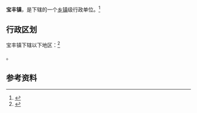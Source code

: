{{中国乡级行政区
|景观照片文件名 = 
|景观照片描述 = 
|汉语拼音 = 
|其他语言 = 
|其他语言名称 = 
|旧称 = 
|地名出处 = 
|位置图文件名 = 
|位置图描述 = 
|自定义图片= 
|建置时间 = 
|政府驻地 = 
|毗邻 = 
|总面积 = 
|总人口 = 
|总人口年份 = 
|户籍人口 = 
|户籍人口年份 = 
|常住人口 = 
|常住人口年份 = 
|人口密度 = 
|GDP = 
|GDP年份 = 
|邮政编码 = 
|电话区号 = 952
|官方网站 = 
|网站名称 = 
|64/02/21/102/000}}

'''宝丰镇'''，是{{PRC admin/fullname|64/02/21/102/000|3}}下辖的一个[[乡镇|乡镇]]级行政单位。<ref>{{PRC admin/ref sgc|{{PRC admin/parent|64/02/21/102/000}}}}</ref>

== 行政区划 ==

宝丰镇下辖以下地区：<ref>{{PRC admin/ref sgc|64/02/21/102/000}}</ref>

{{PRC admin/children|64/02/21/102/000}}。

== 参考资料 ==

{{reflist}}

{{行政区划小作品}}
{{NingXia-stub}}
{{PRC admin/navcat|64/02/21/102/000}}